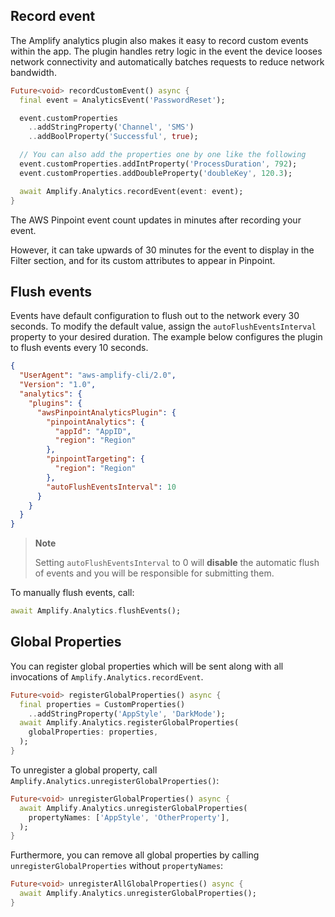 ## Record event

The Amplify analytics plugin also makes it easy to record custom events within the app. The plugin handles retry logic in the event the device looses network connectivity and automatically batches requests to reduce network bandwidth.

```dart
Future<void> recordCustomEvent() async {
  final event = AnalyticsEvent('PasswordReset');

  event.customProperties
    ..addStringProperty('Channel', 'SMS')
    ..addBoolProperty('Successful', true);

  // You can also add the properties one by one like the following
  event.customProperties.addIntProperty('ProcessDuration', 792);
  event.customProperties.addDoubleProperty('doubleKey', 120.3);

  await Amplify.Analytics.recordEvent(event: event);
}
```

<Callout>

The AWS Pinpoint event count updates in minutes after recording your event.

However, it can take upwards of 30 minutes for the event to display in the Filter section, and for its custom attributes to appear in Pinpoint. 

</Callout>

## Flush events

Events have default configuration to flush out to the network every 30 seconds. To modify the default value, assign the `autoFlushEventsInterval` property to your desired duration. The example below configures the plugin to flush events every 10 seconds.

```json
{
  "UserAgent": "aws-amplify-cli/2.0",
  "Version": "1.0",
  "analytics": {
    "plugins": {
      "awsPinpointAnalyticsPlugin": {
        "pinpointAnalytics": {
          "appId": "AppID",
          "region": "Region"
        },
        "pinpointTargeting": {
          "region": "Region"
        },
        "autoFlushEventsInterval": 10
      }
    }
  }
}
```

> **Note**
>
> Setting `autoFlushEventsInterval` to 0 will **disable** the automatic flush of events and you will be responsible for submitting them.

To manually flush events, call:

```dart
await Amplify.Analytics.flushEvents();
```

## Global Properties

You can register global properties which will be sent along with all invocations of `Amplify.Analytics.recordEvent`.

```dart
Future<void> registerGlobalProperties() async {
  final properties = CustomProperties()
    ..addStringProperty('AppStyle', 'DarkMode');
  await Amplify.Analytics.registerGlobalProperties(
    globalProperties: properties,
  );
}
```

To unregister a global property, call `Amplify.Analytics.unregisterGlobalProperties()`:

```dart
Future<void> unregisterGlobalProperties() async {
  await Amplify.Analytics.unregisterGlobalProperties(
    propertyNames: ['AppStyle', 'OtherProperty'],
  );
}
```

Furthermore, you can remove all global properties by calling `unregisterGlobalProperties` without `propertyNames`:

```dart
Future<void> unregisterAllGlobalProperties() async {
  await Amplify.Analytics.unregisterGlobalProperties();
}
```
